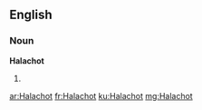 ==English==

===Noun===
'''Halachot'''

# {{plural of|Halacha}}

[[ar:Halachot]]
[[fr:Halachot]]
[[ku:Halachot]]
[[mg:Halachot]]
